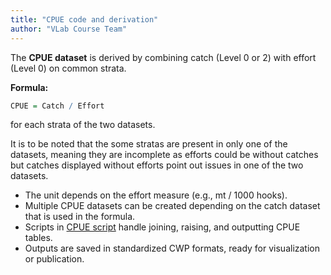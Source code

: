 ```yaml
---
title: "CPUE code and derivation"
author: "VLab Course Team"
---
```


The **CPUE dataset** is derived by combining catch (Level 0 or 2) with effort (Level 0) on common strata.

**Formula:**
```r
CPUE = Catch / Effort 
```

for each strata of the two datasets. 

It is to be noted that the some stratas are present in only one of the datasets, meaning they are incomplete as efforts could be without catches but catches displayed without efforts point out issues in one of the two datasets.

- The unit depends on the effort measure (e.g., mt / 1000 hooks).
- Multiple CPUE datasets can be created depending on the catch dataset that is used in the formula.
- Scripts in [CPUE script](https://github.com/firms-gta/geoflow-tunaatlas/blob/9a58ec9394d79a937d903cd544443224d4478f89/launching_jsons_creating_GTA.R#L410) handle joining, raising, and outputting CPUE tables.
- Outputs are saved in standardized CWP formats, ready for visualization or publication.

